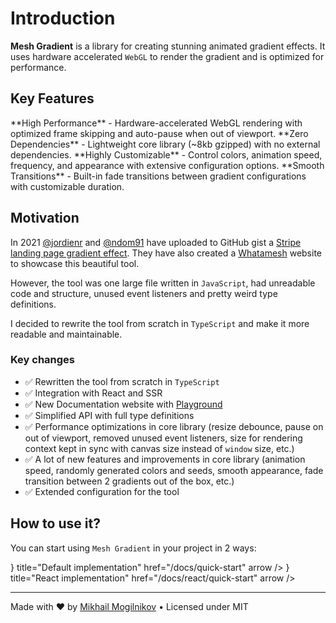 # Introduction

<b>Mesh Gradient</b> is a library for creating stunning animated gradient effects. It uses hardware accelerated `WebGL` to render the gradient and is optimized for performance.

## Key Features


<Callout emoji="🚀">
**High Performance** - Hardware-accelerated WebGL rendering with optimized frame skipping and auto-pause when out of viewport.
</Callout>

<Callout emoji="⚡">
**Zero Dependencies** - Lightweight core library (~8kb gzipped) with no external dependencies.
</Callout>

<Callout emoji="🎨">
**Highly Customizable** - Control colors, animation speed, frequency, and appearance with extensive configuration options.
</Callout>

<Callout emoji="🔄">
**Smooth Transitions** - Built-in fade transitions between gradient configurations with customizable duration.
</Callout>

## Motivation

In 2021 [@jordienr](https://github.com/jordienr) and [@ndom91](https://github.com/ndom91) have uploaded to GitHub gist a [Stripe landing page gradient effect](https://gist.github.com/jordienr/64bcf75f8b08641f205bd6a1a0d4ce1d). They have also created a [Whatamesh](https://whatamesh.vercel.app/) website to showcase this beautiful tool.

However, the tool was one large file written in `JavaScript`, had unreadable code and structure, unused event listeners and pretty weird type definitions.

I decided to rewrite the tool from scratch in `TypeScript` and make it more readable and maintainable.

### Key changes

- ✅ Rewritten the tool from scratch in `TypeScript`
- ✅ Integration with React and SSR
- ✅ New Documentation website with [Playground](./)
- ✅ Simplified API with full type definitions
- ✅ Performance optimizations in core library (resize debounce, pause on out of viewport, removed unused event listeners, size for rendering context kept in sync with canvas size instead of `window` size, etc.)
- ✅ A lot of new features and improvements in core library (animation speed, randomly generated colors and seeds, smooth appearance, fade transition between 2 gradients out of the box, etc.)
- ✅ Extended configuration for the tool

## How to use it?

You can start using `Mesh Gradient` in your project in 2 ways:


<Cards num={2}>
  <Cards.Card
    icon={<SiTypescript />}
    title="Default implementation"
    href="/docs/quick-start"
    arrow
  />
  <Cards.Card
    icon={<SiReact />}
    title="React implementation"
    href="/docs/react/quick-start"
    arrow
  />
</Cards>

---

<div className="text-center text-sm text-gray-600 dark:text-gray-400 mt-8">
  Made with ❤️ by <a href="https://github.com/mikhailmogilnikov" target="_blank" rel="noopener">Mikhail Mogilnikov</a> • Licensed under MIT
</div>





